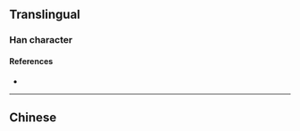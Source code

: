 {{character info/new}}
==Translingual==

===Han character===
{{Han char|rn=75|rad=木|as=05|sn=9|four=|canj=KLY}}

====References====
* {{Han ref|kx=0521.121|hdz=10026.011|uh=6806|ud=26630}}

----

==Chinese==
{{zh-see|棗|v}}